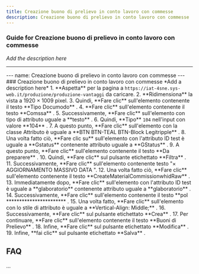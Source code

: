 ```yaml
---
title: Creazione buono di prelievo in conto lavoro con commesse
description: Creazione buono di prelievo in conto lavoro con commesse
---
```


### Guide for Creazione buono di prelievo in conto lavoro con commesse

*Add the description here*

___

\--- name: Creazione buono di prelievo in conto lavoro con commesse --- ### Creazione buono di prelievo in conto lavoro con commesse \*Add a description here\* 1. \*\*Aspetta\*\* per la pagina a `https://iat-4sne.sys-web.it/produzione/produzione-vantaggi` da caricare. 2. \*\*Ridimensiona\*\* la vista a 1920 × 1009 pixel. 3. Quindi, \*\*Fare clic\*\* sull'elemento contenente il testo \*\*Tipo Documodo\*\* . 4. \*\*Fare clic\*\* sull'elemento contenente il testo \*\*Comssa\*\* . 5. Successivamente, \*\*Fare clic\*\* sull'elemento con tipo di attributo uguale a \*\*testo\*\* . 6. Quindi, \*\*Tipo\*\* `104` nell'input con valore \*\*104\*\* . 7. A questo punto, \*\*Fare clic\*\* sull'elemento con la classe Attributo è uguale a \*\*BTN BTN-TEAL BTN-Block Legitripple\*\* . 8. Una volta fatto ciò, \*\*Fare clic su\*\* sull'elemento con l'attributo ID test è uguale a \*\*Gstatus\*\* contenente attributo uguale a \*\*GStatus\*\* . 9. A questo punto, \*\*Fare clic\*\* sull'elemento contenente il testo \*\*Da preparere\*\* . 10. Quindi, \*\*Fare clic\*\* sul pulsante etichettato \*\*Filtra\*\* . 11. Successivamente, \*\*Fare clic\*\* sull'elemento contenente testo "× AGGIORNAMENTO MASSIVO DATA ". 12. Una volta fatto ciò, \*\*Fare clic\*\* sull'elemento contenente il testo \*\*CreateMaterialCommissionwhidRaw\*\* . 13. Immediatamente dopo, \*\*Fare clic\*\* sull'elemento con l'attributo ID test è uguale a \*\*glaboratorio\*\* contenente attributo uguale a \*\*glaboratorio\*\* . 14. Successivamente, \*\*Fare clic\*\* sull'elemento contenente il testo \*\*pol \*\*\*\*\*\*\*\*\*\*\*\*\*\*\*\*\*\*\*\*\*\*\* . 15. Una volta fatto, \*\*Fare clic\*\* sull'elemento con lo stile di attributo è uguale a \*\*Vertical-Align: Middle;\*\* . 16. Successivamente, \*\*Fare clic\*\* sul pulsante etichettato \*\*Crea\*\* . 17. Per continuare, \*\*Fare clic\*\* sull'elemento contenente il testo \*\*Buoni di Prelievo\*\* . 18. Infine, \*\*Fare clic\*\* sul pulsante etichettato \*\*Modifica\*\* . 19. Infine, \*\*fai clic\*\* sul pulsante etichettato \*\*Salva\*\* .

FAQ
---

...